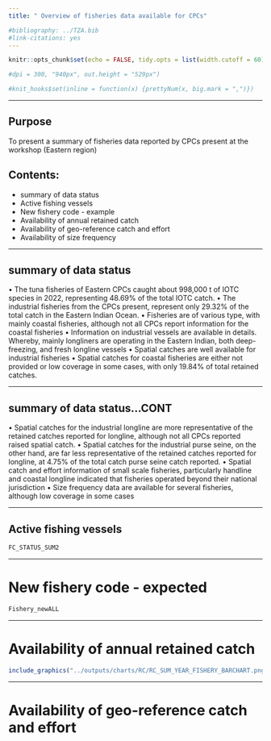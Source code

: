 ```yaml
---
title: " Overview of fisheries data available for CPCs"

#bibliography: ../TZA.bib
#link-citations: yes
---
```

  
```r
knitr::opts_chunk$set(echo = FALSE, tidy.opts = list(width.cutoff = 60), tidy = TRUE, size = "small", fig.width = 12, fig.height = 10.75,  out.width = "1080px")

#dpi = 300, "940px", out.height = "529px")

#knit_hooks$set(inline = function(x) {prettyNum(x, big.mark = ",")})
```

---

## Purpose

To present a summary of fisheries data reported by CPCs present at the workshop (Eastern region)

## Contents:

- summary of data status
- Active fishing vessels
- New fishery code - example
- Availability of annual retained catch
- Availability of geo-reference catch and effort
- Availability of size frequency

---

## summary of data status

•	The tuna fisheries of Eastern CPCs caught about 998,000 t of IOTC species in 2022, representing 48.69% of the total IOTC catch.
•	The industrial fisheries from the CPCs present, represent only 29.32% of the total catch in the Eastern Indian Ocean.
•	Fisheries are of various type, with mainly coastal fisheries, although not all CPCs report information for the coastal fisheries
•	Information on industrial vessels are available in details. Whereby, mainly longliners are operating in the Eastern Indian, both deep-freezing, and fresh longline vessels
•	Spatial catches are well available for industrial fisheries
•	Spatial catches for coastal fisheries are either not provided or low coverage in some cases, with only 19.84% of total retained catches.

---

## summary of data status...CONT

•	Spatial catches for the industrial longline are more representative of the retained catches reported for longline, although not all CPCs reported raised spatial catch.
•	Spatial catches for the industrial purse seine, on the other hand, are far less representative of the retained catches reported for longline, at 4.75% of the total catch purse seine catch reported.
•	Spatial catch and effort information of small scale fisheries, particularly handline and coastal longline indicated that fisheries operated beyond their national jurisdiction
•	Size frequency data are available for several fisheries, although low coverage in some cases

---

## Active fishing vessels

```r
FC_STATUS_SUM2
```

---

# New fishery code - expected

```r
Fishery_newALL
```
---

# Availability of annual retained catch

```r
include_graphics("../outputs/charts/RC/RC_SUM_YEAR_FISHERY_BARCHART.png")
```
---

# Availability of geo-reference catch and effort



